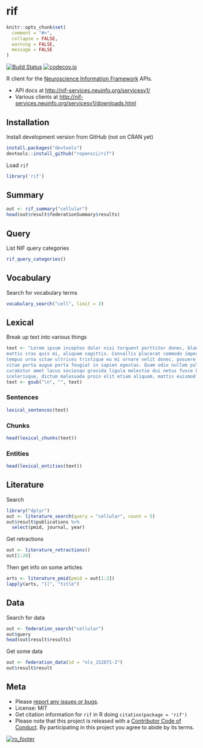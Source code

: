 rif
===

```r
knitr::opts_chunk$set(
  comment = "#>",
  collapse = FALSE,
  warning = FALSE,
  message = FALSE
)
```

[![Build Status](https://api.travis-ci.org/ropensci/rif.png)](https://travis-ci.org/ropensci/rif)
[![codecov.io](https://codecov.io/github/ropensci/rif/coverage.svg?branch=master)](https://codecov.io/github/ropensci/rif?branch=master)

R client for the [Neuroscience Information Framework](https://www.neuinfo.org/) APIs.

* API docs at <http://nif-services.neuinfo.org/servicesv1/>
* Various clients at <http://nif-services.neuinfo.org/servicesv1/downloads.html>

## Installation

Install development version from GitHub (not on CRAN yet)

```r
install.packages("devtools")
devtools::install_github("ropensci/rif")
```

Load `rif`

```r
library('rif')
```

## Summary

```r
out <- rif_summary("cellular")
head(out$result$federationSummary$results)
```

## Query

List NIF query categories

```r
rif_query_categories()
```

## Vocabulary

Search for vocabulary terms

```r
vocabulary_search("cell", limit = 3)
```

## Lexical

Break up text into various things

```r
text <- "Lorem ipsum inceptos dolor nisi torquent porttitor donec, blandit scelerisque
mattis cras quis mi, aliquam sagittis. Convallis placerat commodo imperdiet varius nunc
tempus urna vitae ultrices tristique eu mi ornare velit donec, posuere laoreet pretium
vitae porta augue porta feugiat in sapien egestas. Quam odio nullam pulvinar litora
curabitur amet lacus sociosqu gravida ligula molestie dui netus fusce bibendum
scelerisque, dictum malesuada proin elit etiam aliquam, mattis euismod donec nisl facilisis."
text <- gsub("\n", "", text)
```

### Sentences

```r
lexical_sentences(text)
```

### Chunks

```r
head(lexical_chunks(text))
```

### Entities

```r
head(lexical_entities(text))
```

## Literature

Search

```r
library("dplyr")
out <- literature_search(query = "cellular", count = 5)
out$result$publications %>%
  select(pmid, journal, year)
```

Get retractions

```r
out <- literature_retractions()
out[1:20]
```

Then get info on some articles

```r
arts <- literature_pmid(pmid = out[1:2])
lapply(arts, "[[", "title")
```

## Data

Search for data

```r
out <- federation_search("cellular")
out$query
head(out$result$results)
```

Get some data

```r
out <- federation_data(id = "nlx_152871-2")
out$result$result
```

## Meta

* Please [report any issues or bugs](https://github.com/ropensci/rif/issues).
* License: MIT
* Get citation information for `rif` in R doing `citation(package = 'rif')`
* Please note that this project is released with a [Contributor Code of Conduct](CONDUCT.md). By participating in this project you agree to abide by its terms.

[![ro_footer](https://ropensci.org/public_images/github_footer.png)](https://ropensci.org)
